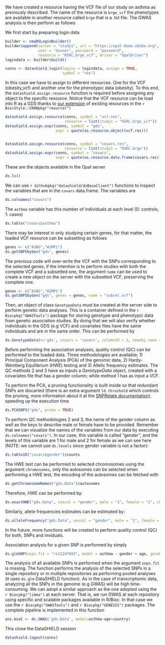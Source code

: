 We have created a resource having the VCF file of our study on asthma as previously described. The name of the resource is `brge_vcf` the phenotypes are available in another resource called `brge` that is a .txt file. The GWAS analysis is then perform as follows

We first start by preparing login data 

```r
builder <- newDSLoginBuilder()
builder$append(server = "study1", url = "https://opal-demo.obiba.org",
               user = "dsuser", password = "password",
               resource = "RSRC.brge_vcf", driver = "OpalDriver")
logindata <- builder$build()

conns <- datashield.login(logins = logindata, assign = TRUE,
                          symbol = "res")
```

In this case we have to assign to different resources. One for the VCF (obesity_vcf) and another one for the phenotypic data (obesity). To this end, the `datashield.assign.resource` function is required before assigning any object to the specific resource. Notice that the VCF resource can be load into R as a GDS thanks to [our extension](#ext_VCF) of existing resources in the `r BiocStyle::CRANpkg("reourcer")` 
  
  
```r
datashield.assign.resource(conns, symbol = "vcf.res", 
                           resource = list(study1 = "RSRC.brge_vcf"))
datashield.assign.expr(conns, symbol = "gds", 
                       expr = quote(as.resource.object(vcf.res)))


datashield.assign.resource(conns, symbol = "covars.res", 
                           resource = list(study1 = "RSRC.brge"))
datashield.assign.expr(conns, symbol = "covars", 
                       expr = quote(as.resource.data.frame(covars.res)))
```
  
These are the objects available in the Opal server
  
```r
ds.ls()
```
  
  We can use `r Githubpkg("datashield/dsBaseClient")` functions to inspect the variables that are in the `covars` data.frame. The variables are
  
  
```r
ds.colnames("covars")
```
  
The `asthma` variable has this number of individuals at each level (0: controls, 1: cases)
  
```r
ds.table("covars$asthma")
```
  
There may be interest in only studying certain genes, for that matter, the loaded VCF resource can be subsetting as follows
  
```r
genes <- c("A1BG","A2MP1")
ds.getSNPSbyGen("gds", genes)
```

The previous code will over-write the VCF with the SNPs corresponding to the selected genes, if the intention is to perform studies with both the complete VCF and a subsetted one, the argument `name` can be used to create a new object on the server with the subsetted VCF, preserving the complete one.
  
```r
genes <- c("A1BG","A2MP1")
ds.getSNPSbyGen("gds", genes = genes, name = "subset.vcf")
```
  
Then, an object of class `GenotypeData` must be created at the server side to perform genetic data analyses. This is a container defined in the `r Biocpkg("GWASTools")` package for storing genotype and phenotypic data from genetic association studies. By doing that we will also verify whether individuals in the GDS (e.g VCF) and covariates files have the same individuals and are in the same order. This can be performed by
  
```r
ds.GenotypeData(x='gds', covars = 'covars', columnId = 1, newobj.name = 'gds.Data')
``` 
  
Before performing the association analyses, quality control (QC) can be performed to the loaded data. Three methodologies are available; 1) Principal Component Analysis (PCA) of the genomic data, 2) Hardy-Weinberg Equilibrium (HWE) testing and 3) Allelic frequency estimates. The QC methods 2 and 3 have as inputs a *GenotypeData* object, created with a covariates file that has a gender column; while method 1 has as input a *VCF*.

To perform the PCA, a pruning functionality is built inside so that redundant SNPs are discarted (there is an extra argument `ld.threshold` which controls the pruning, more information about it at the [SNPRelate documentation](https://rdrr.io/bioc/SNPRelate/man/snpgdsLDpruning.html)), speeding up the execution time

```r
ds.PCASNPS("gds", prune = TRUE)
```

To perform QC methodologies 2 and 3, the name of the gender column as well as the keys to describe male or female have to be provided. Remember that we can visualize the names of the variables from our data by executing `ds.colnames("covars")`. In our case, this variable is called "gender", and the levels of this variable are 1 for male and 2 for female as we can see here (NOTE: we cannot use `ds.levels` since gender variable is not a factor): 
  
```r
ds.table1D("covars$gender")$counts
```

The HWE test can be performed to selected chromosomes using the argument `chromosomes`, only the autosomes can be selected when performing a HWE test, the encoding of the autosomes can be fetched with

```r
ds.getChromosomeNames("gds.Data")$autosomes
```

Therefore, HWE can be performed by:
  
```r
ds.exactHWE("gds.Data", sexcol = "gender", male = "1", female = "2", chromosome = "22")
```

Similarly, allele frequencies estimates can be estimated by:
  
```r
ds.alleleFrequency("gds.Data", sexcol = "gender", male = "1", female = "2")
```

In the future, more functions will be created to perform quality control (QC) for both, SNPs and inviduals. 

Association analysis for a given SNP is performed by simply

```r
ds.glmSNP(snps.fit = "rs11247693", model = asthma ~ gender + age, genoData='gds.Data')
```

The analysis of all available SNPs is performed when the argument `snps.fit` is missing. The function performs the analysis of the selected SNPs in a single repository or in multiple repositories as performing pooled analyses (it uses `ds.glm` DataSHIELD function). As in the case of transcriptomic data, analyzing all the SNPs in the genome (e.g GWAS) will be high time-consuming. We can adopt a similar approach as the one adopted using the `r Biocpkg("limma")` at each server. That is, we run GWAS at each repository using specific and scalable packages available in R/Bioc. In that case we use the `r Biocpkg("GWASTools")` and `r Biocpkg("GENESIS")` packages. The complete pipeline is implemented in this function 

```r
ans.bioC <- ds.GWAS('gds.Data', model=asthma~age+country)
```


This close the DataSHIELD session 

```r
datashield.logout(conns)
```
